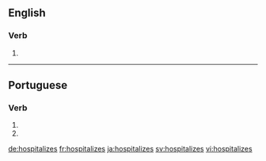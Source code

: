 ==English==

===Verb===
{{head|en}}

# {{en-third-person singular of|hospitalize}}

----

==Portuguese==

===Verb===
{{pt-verb-form}}

# {{conjugation of|hospitalizar||2|s|present|subjunctive|lang=pt}}
# {{conjugation of|hospitalizar||2|s|negative|imperative|lang=pt}}

[[de:hospitalizes]]
[[fr:hospitalizes]]
[[ja:hospitalizes]]
[[sv:hospitalizes]]
[[vi:hospitalizes]]